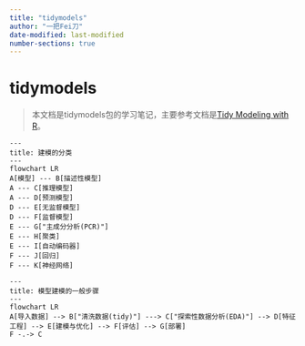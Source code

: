 ```yaml
---
title: "tidymodels"
author: "一把Fei刀"
date-modified: last-modified
number-sections: true
---
```


# tidymodels

> 本文档是tidymodels包的学习笔记，主要参考文档是[Tidy Modeling with R](https://www.tmwr.org/)。

```mermaid
---
title: 建模的分类
---
flowchart LR
A[模型] --- B[描述性模型]
A --- C[推理模型]
A --- D[预测模型]
D --- E[无监督模型]
D --- F[监督模型]
E --- G["主成分分析(PCR)"]
E --- H[聚类]
E --- I[自动编码器]
F --- J[回归]
F --- K[神经网络]
```

```mermaid
---
title: 模型建模的一般步骤
---
flowchart LR
A[导入数据] --> B["清洗数据(tidy)"] ---> C["探索性数据分析(EDA)"] --> D[特征工程] --> E[建模与优化] --> F[评估] --> G[部署]
F -.-> C
```

